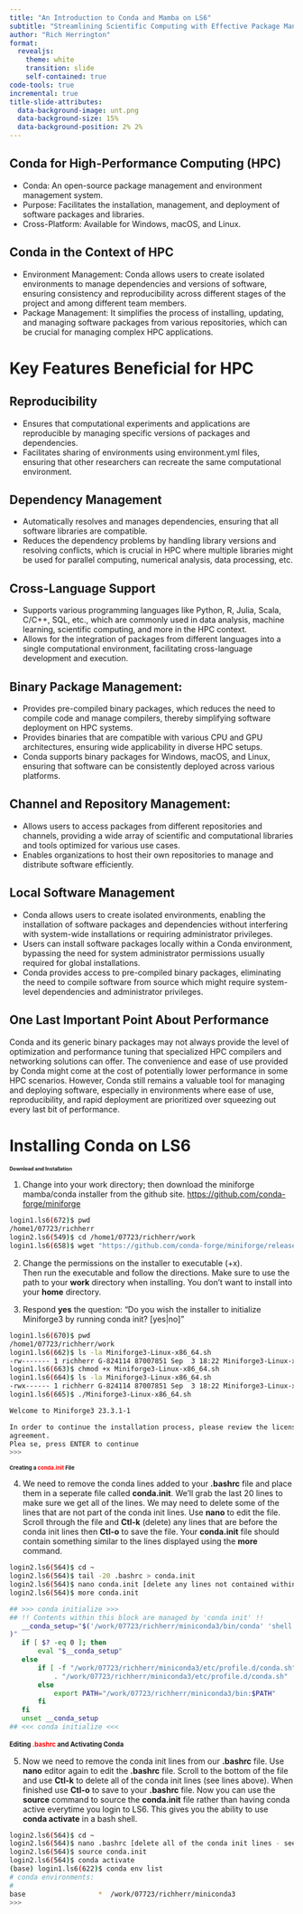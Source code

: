 ```yaml
---
title: "An Introduction to Conda and Mamba on LS6"
subtitle: "Streamlining Scientific Computing with Effective Package Management"
author: "Rich Herrington"
format: 
  revealjs: 
    theme: white
    transition: slide
    self-contained: true
code-tools: true
incremental: true
title-slide-attributes: 
  data-background-image: unt.png
  data-background-size: 15%
  data-background-position: 2% 2%
---
```


## Conda for High-Performance Computing (HPC)
- Conda: An open-source package management and environment management system.
- Purpose: Facilitates the installation, management, and deployment of software packages and libraries.
- Cross-Platform: Available for Windows, macOS, and Linux.

## Conda in the Context of HPC
- Environment Management: Conda allows users to create isolated environments to manage dependencies and versions of software, ensuring consistency and reproducibility across different stages of the project and among different team members.
- Package Management: It simplifies the process of installing, updating, and managing software packages from various repositories, which can be crucial for managing complex HPC applications.

# Key Features Beneficial for HPC

## Reproducibility
- Ensures that computational experiments and applications are reproducible by managing specific versions of packages and dependencies.
- Facilitates sharing of environments using environment.yml files, ensuring that other researchers can recreate the same computational environment.

## Dependency Management
- Automatically resolves and manages dependencies, ensuring that all software libraries are compatible.
- Reduces the dependency problems by handling library versions and resolving conflicts, which is crucial in HPC where multiple libraries might be used for parallel computing, numerical analysis, data processing, etc.

## Cross-Language Support
- Supports various programming languages like Python, R, Julia, Scala, C/C++, SQL, etc., which are commonly used in data analysis, machine learning, scientific computing, and more in the HPC context.
- Allows for the integration of packages from different languages into a single computational environment, facilitating cross-language development and execution.

## Binary Package Management:
- Provides pre-compiled binary packages, which reduces the need to compile code and manage compilers, thereby simplifying software deployment on HPC systems.
- Provides binaries that are compatible with various CPU and GPU architectures, ensuring wide applicability in diverse HPC setups.
- Conda supports binary packages for Windows, macOS, and Linux, ensuring that software can be consistently deployed across various platforms.

## Channel and Repository Management:
- Allows users to access packages from different repositories and channels, providing a wide array of scientific and computational libraries and tools optimized for various use cases.
- Enables organizations to host their own repositories to manage and distribute software efficiently.

## Local Software Management 

- Conda allows users to create isolated environments, enabling the installation of software packages and dependencies without interfering with system-wide installations or requiring administrator privileges.
- Users can install software packages locally within a Conda environment, bypassing the need for system administrator permissions usually required for global installations.
- Conda provides access to pre-compiled binary packages, eliminating the need to compile software from source which might require system-level dependencies and administrator privileges.


## One Last Important Point About Performance

::: fragment
::: callout-warning 
Conda and its generic binary packages may not always provide the level of optimization and performance tuning that specialized HPC compilers and networking solutions can offer. The convenience and ease of use provided by Conda might come at the cost of potentially lower performance in some HPC scenarios. However, Conda still remains a valuable tool for managing and deploying software, especially in environments where ease of use, reproducibility, and rapid deployment are prioritized over squeezing out every last bit of performance.
:::
:::


# Installing Conda on LS6

## Download and Installation {.smaller style="font-size: 0.63em"}
 
1. Change into your work directory; then download the miniforge mamba/conda installer from the 
github site. [https://github.com/conda-forge/miniforge](https://github.com/conda-forge/miniforge)

::: {.fragment}
```bash
login1.ls6(672)$ pwd
/home1/07723/richherr
login2.ls6(549)$ cd /home1/07723/richherr/work
login1.ls6(658)$ wget "https://github.com/conda-forge/miniforge/releases/latest/download/Miniforge3-$(uname)-$(uname -m).sh"
```
:::

2. Change the permissions on the installer to executable (+x).  
Then run the executable and follow the directions. Make sure to use the path to your **work** 
directory when installing. You don't want to install into your **home** directory.   

3. Respond **yes** the question: "Do you wish the installer to initialize Miniforge3
by running conda init? [yes|no]"

::: {.fragment}
```bash
login1.ls6(670)$ pwd
/home1/07723/richherr/work
login1.ls6(662)$ ls -la Miniforge3-Linux-x86_64.sh
-rw------- 1 richherr G-824114 87007851 Sep  3 18:22 Miniforge3-Linux-x86_64.sh
login1.ls6(663)$ chmod +x Miniforge3-Linux-x86_64.sh
login1.ls6(664)$ ls -la Miniforge3-Linux-x86_64.sh
-rwx------ 1 richherr G-824114 87007851 Sep  3 18:22 Miniforge3-Linux-x86_64.sh
login1.ls6(665)$ ./Miniforge3-Linux-x86_64.sh

Welcome to Miniforge3 23.3.1-1

In order to continue the installation process, please review the license
agreement.
Plea se, press ENTER to continue
>>>

```
:::

## Creating a <span style="color: red;">conda.init</span> File {.smaller style="font-size: 0.68em"}

4. We need to remove the conda lines added to your **.bashrc** file and place them in a
seperate file called **conda.init**.  We'll grab the last 20 lines to make sure we get 
all of the lines. We may need to delete some of the lines that are not part of the conda 
init lines. Use **nano** to edit the file.  Scroll through the file and **Ctl-k** (delete) 
any lines that are before the conda init lines then **Ctl-o** to save the file. Your **conda.init** 
file should contain something similar to the lines displayed using the **more** command.

::: {.fragment}
```bash
login2.ls6(564)$ cd ~
login2.ls6(564)$ tail -20 .bashrc > conda.init
login2.ls6(564)$ nano conda.init [delete any lines not contained within the conda init lines]
login2.ls6(564)$ more conda.init

## >>> conda initialize >>>
## !! Contents within this block are managed by 'conda init' !!
   __conda_setup="$('/work/07723/richherr/miniconda3/bin/conda' 'shell.bash' 'hook' 2> /dev/null
)"
   if [ $? -eq 0 ]; then
       eval "$__conda_setup"
   else
       if [ -f "/work/07723/richherr/miniconda3/etc/profile.d/conda.sh" ]; then
           . "/work/07723/richherr/miniconda3/etc/profile.d/conda.sh"
       else
           export PATH="/work/07723/richherr/miniconda3/bin:$PATH"
       fi
   fi
   unset __conda_setup
## <<< conda initialize <<<
```
:::

## Editing <span style="color: red;">.bashrc</span> and Activating Conda {style="font-size: 0.80em"}

5. Now we need to remove the conda init lines from our **.bashrc** file.  Use **nano** editor again 
to edit the **.bashrc** file.  Scroll to the bottom of the file and use **Ctl-k** to delete all of
the conda init lines (see lines above).  When finished use **Ctl-o** to save to your **.bashrc** file.  Now 
you can use the **source** command to source the **conda.init** file rather than having conda active
everytime you login to LS6. This gives you the ability to use **conda activate** in a bash shell. 

::: {.fragment}
```bash
login2.ls6(564)$ cd ~
login2.ls6(564)$ nano .bashrc [delete all of the conda init lines - see above]
login2.ls6(564)$ source conda.init
login2.ls6(564)$ conda activate
(base) login1.ls6(622)$ conda env list
# conda environments:
#
base                  *  /work/07723/richherr/miniconda3
>>>
```
:::














